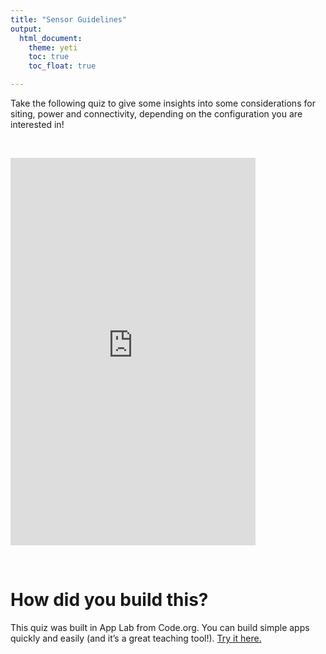 ```yaml
---
title: "Sensor Guidelines"
output: 
  html_document:
    theme: yeti
    toc: true
    toc_float: true 

---
```


Take the following quiz to give some insights into some considerations for siting, power and connectivity, depending on the configuration you are interested in!

<br>

<iframe width="392" height="620" style="border: 0px;" src="https://studio.code.org/projects/applab/C9mX4ZVy_k6-mD7bVWXDFcV9WgLmhKFNUFFowkw8BpR/embed?nosource" data-external="1"></iframe>

<br>

# How did you build this?

This quiz was built in App Lab from Code.org. You can build simple apps quickly and easily (and it's a great teaching tool!). [Try it here.](https://code.org/educate/applab)

